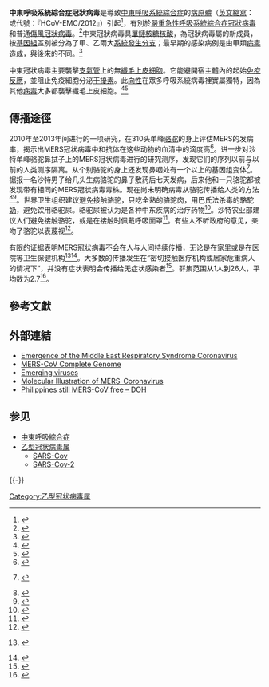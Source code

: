{{noteTA
|G1=地名
|T=zh-cn:中东呼吸综合征冠状病毒; zh-hk:中東呼吸綜合症冠狀病毒; zh-tw:中東呼吸症候群冠狀病毒;
|1=zh-cn:中东呼吸综合征; zh-hk:中東呼吸綜合症; zh-tw:中東呼吸症候群;
|2=zh-cn:中东呼吸系统综合征; zh-hk:中東呼吸系統綜合症; zh-tw:中東呼吸系統症候群;
|3=zh-cn:综合征; zh-hk:綜合症; zh-tw:症候群;
|4=zh-cn:空调;zh-tw:冷氣機;zh-hk:冷氣機;
}}
{{about|一種病毒|病毒導致的傳染病|中東呼吸綜合症|该病毒所引发的疫情|中東呼吸綜合症疫情}}
{{Virusbox
| image = MERS-CoV electron micrograph1.jpg
| image caption = 中東冠狀病毒負染電子顯微映像。病毒表面有刺狀突起物，此乃這一類病毒的典型特徵。
| parent = Betacoronavirus
| species = Middle East respiratory<br>syndrome-related coronavirus
}}
'''中東呼吸系統綜合症冠狀病毒'''是導致[[中東呼吸系統綜合症|中東呼吸系統綜合症]]的[[病原體|病原體]]（[[英文|英文]][[縮寫|縮寫]]：{{lang|en|MERS-CoV}} 或代號：{{lang|en|EMC/2012}}『HCoV-EMC/2012』）引起<ref name=deGroot>{{cite journal|author=De Groot RJ |title=Middle East Respiratory Syndrome Coronavirus (MERS-CoV): Announcement of the Coronavirus Study Group |journal=Journal of Virology |date=2013-05-15 | doi=10.1128/JVI.01244-13 |pmid=23678167 |pmc=3700179 |volume=87 |issue=14 |pages=7790–2|author-separator= |author2=and others |displayauthors=1 }}</ref>，有別於[[嚴重急性呼吸系統綜合症冠狀病毒|嚴重急性呼吸系統綜合症冠狀病毒]]和普通[[傷風|傷風]][[冠狀病毒|冠狀病毒]]。<ref name="rapid">{{cite web|url=http://www.ecdc.europa.eu/en/publications/Publications/novel-coronavirus-rapid-risk-assessment-update.pdf|title=ECDC Rapid Risk Assessment - Severe respiratory disease associated with a novel coronavirus|date=2013-02-19|accessdate=08-06-2015|archive-url=https://web.archive.org/web/20130531193423/http://www.ecdc.europa.eu/en/publications/publications/novel-coronavirus-rapid-risk-assessment-update.pdf|archive-date=2013-05-31|dead-url=yes}}</ref>中東冠狀病毒具[[核糖核酸病毒|單鏈核糖核酸]]，為{{lang|la|β}}冠狀病毒屬的新成員，按[[基因組|基因組]]區別被分為了甲、乙兩大[[系統發生學|系統發生]][[支序分類學|分支]]；最早期的感染病例是由甲類[[病毒|病毒]]造成，與後來的不同。<ref>{{cite web|url=http://wwwnc.cdc.gov/eid/article/20/6/14-0299_article.htm|title=MERS Coronaviruses in Dromedary Camels, Egypt|date=06-2014|accessdate=08-06-2015|archive-date=2014-03-08|archive-url=https://web.archive.org/web/20140308030541/http://wwwnc.cdc.gov/eid/article/20/6/14-0299_article.htm|dead-url=no}}</ref>

中東冠狀病毒主要襲擊[[支氣管|支氣管]]上的無[[纖毛|纖毛]][[上皮細胞|上皮細胞]]。它能避開宿主體內的起始[[免疫反應|免疫反應]]，並阻止免疫細胞分泌[[干擾素|干擾素]]。此[[向性|向性]]在眾多呼吸系統病毒裡實屬獨特，因為其他[[病毒|病毒]]大多都襲擊纖毛上皮細胞。<ref name="Kindler-2013">{{Cite journal|last1=Kindler|first1=E.|last2=Jónsdóttir|first2=H. R.|last3=Muth|first3=D.|last4=Hamming|first4=O. J.|last5=Hartmann|first5=R.|last6=Rodriguez|first6=R.|last7=Geffers|first7=R.|last8=Fouchier|first8=R. A.|last9=Drosten|first9=C.|title=Efficient Replication of the Novel Human Betacoronavirus EMC on Primary Human Epithelium Highlights Its Zoonotic Potential|journal=MBio|volume=4|issue=1|pages=e00611–12|year=2013|doi= 10.1128/mBio.00611-12|pmid=23422412|pmc=3573664}}</ref><ref name="Raj-2013">{{Cite journal|last1=Raj|first1=V. S.|last2=Mou|first2=H.|last3=Smits|first3=S. L.|last4=Dekkers|first4=D. H.|last5=Müller|first5=M. A.|last6=Dijkman|first6=R.|last7=Muth|first7=D.|last8=Demmers|first8=J. A.|last9=Zaki|first9 = A.|title=Dipeptidyl peptidase 4 is a functional receptor for the emerging human coronavirus-EMC|journal=Nature|volume=495|issue=7440|pages=251–4|date=03-2013|doi=10.1038/nature12005|pmid=23486063}}</ref>

==傳播途徑==
 
2010年至2013年间进行的一项研究，在310头单峰[[骆驼|骆驼]]的身上评估MERS的发病率，揭示出MERS冠状病毒中和抗体在这些动物的血清中的滴度高<ref name=Hemida12dec2013>{{cite journal | last=Hemida | first=MG | display-authors=etal | title=Middle East Respiratory Syndrome (MERS) coronavirus seroprevalence in domestic livestock in Saudi Arabia | journal=Eurosurveillance | date=2013-12-12 | volume=18 | issue=50 | url=http://www.eurosurveillance.org/ViewArticle.aspx?ArticleId=20659 | access-date=2015-06-09 | archive-date=2015-04-24 | archive-url=https://web.archive.org/web/20150424082250/http://www.eurosurveillance.org/ViewArticle.aspx?ArticleId=20659 | dead-url=yes }}{{open access}}</ref>。进一步对沙特单峰骆驼鼻拭子上的MERS冠状病毒进行的研究测序，发现它们的序列以前与以前的人类测序隔离。从个别骆驼的身上还发现鼻咽处有一个以上的基因组变体<ref name=Briese29apr2014>{{cite journal | url = http://mbio.asm.org/content/5/3/e01146-14 | title = Middle East Respiratory Syndrome Coronavirus Quasispecies That Include Homologues of Human Isolates Revealed through Whole-Genome Analysis and Virus Cultured from Dromedary Camels in Saudi Arabia | last = Briese | first = T. | display-authors = etal | date = 2014-04-29 | journal = mBio | accessdate = 2014-05-20 | doi = 10.1128/mBio.01146-14 | archive-date = 2014-05-02 | archive-url = https://web.archive.org/web/20140502000703/http://mbio.asm.org/content/5/3/e01146-14 | dead-url = yes }} {{open access}}</ref>。据报一名沙特男子给几头生病骆驼的鼻子敷药后七天发病，后来他和一只骆驼都被发现带有相同的MERS冠状病毒毒株。现在尚未明确病毒从骆驼传播给人类的方法<ref name=BBC5jun2014>{{cite news | url=http://www.bbc.co.uk/news/health-27695140 | title=Camel infection 'led to Mers death' | first=James | last=Gallagher | work=[[BBC_News|BBC News]] | date=2014-06-05 | accessdate=2014-06-05 | archive-date=2014-06-05 | archive-url=https://web.archive.org/web/20140605203622/http://www.bbc.co.uk/news/health-27695140 | dead-url=no }}</ref><ref name=Azhar4jun2014>{{cite journal | url = http://www.nejm.org/doi/full/10.1056/NEJMoa1401505 | title = Evidence for Camel-to-Human Transmission of MERS Coronavirus | last = Azhar | first = E. I. | display-authors = etal | date = 2014-06-04 | journal = The New England Journal of Medicine | accessdate = 2014-06-06 | doi = 10.1056/NEJMoa1401505 | archive-date = 2014-06-06 | archive-url = https://web.archive.org/web/20140606040532/http://www.nejm.org/doi/full/10.1056/NEJMoa1401505 | dead-url = no }}</ref>。世界卫生组织建议避免接触骆驼，只吃全熟的骆驼肉，用巴氏法杀毒的[[駱駝奶|駱駝奶]]，避免饮用骆驼尿。骆驼尿被认为是各种中东疾病的治疗药物<ref name=CTV10may2014>{{cite news | url=http://www.ctvnews.ca/health/who-warns-about-camel-products-contact-over-rising-mers-concerns-1.1815947 | title=WHO warns about camel products, contact over rising MERS concerns | CTV News | work=CTV News | date=2014-05-10 | accessdate=2014-05-22 | archive-date=2014-05-22 | archive-url=https://web.archive.org/web/20140522154438/http://www.ctvnews.ca/health/who-warns-about-camel-products-contact-over-rising-mers-concerns-1.1815947 | dead-url=no }}</ref>。沙特农业部建议人们避免接触骆驼，或是在接触时佩戴呼吸面罩<ref name=BBC11may2014>{{cite news | url=http://www.bbc.co.uk/news/world-middle-east-27362513 | title=Mers virus: Saudis warned to wear masks near camels | work=[[BBC_News|BBC News]] | date=2014-05-11 | accessdate=2014-05-22 | archive-date=2014-05-19 | archive-url=https://web.archive.org/web/20140519153446/http://www.bbc.co.uk/news/world-middle-east-27362513 | dead-url=no }}</ref>。有些人不听政府的意见，亲吻了骆驼以表蔑视<ref name=BBC13may2014>{{cite news | url=http://www.bbc.com/news/blogs-news-from-elsewhere-27393045 | title=Saudi Arabia: Farmers flout Mers warning by kissing camels | work=[[BBC_News|BBC News]] | date=2014-05-13 | accessdate=2014-05-22 | archive-date=2014-05-21 | archive-url=https://web.archive.org/web/20140521102936/http://www.bbc.com/news/blogs-news-from-elsewhere-27393045 | dead-url=no }}</ref>。
 
有限的证据表明MERS冠状病毒不会在人与人间持续传播，无论是在家里或是在医院等卫生保健机构<ref name=HPA14mar2013>{{cite journal | url = http://www.eurosurveillance.org/ViewArticle.aspx?ArticleId=20427 | title = State of Knowledge and Data Gaps of Middle East Respiratory Syndrome Coronavirus (MERS-CoV) in Humans | author = The Health Protection Agency (HPA) UK Novel Coronavirus Investigation team | date = 2013-03-14 | journal = Eurosurveillance | accessdate = 2014-05-21 | doi = 10.1371/currents.outbreaks.0bf719e352e7478f8ad85fa30127ddb8 | archive-date = 2014-05-21 | archive-url = https://web.archive.org/web/20140521035256/http://www.eurosurveillance.org/ViewArticle.aspx?ArticleId=20427 | dead-url = no }} {{open access}}</ref><ref name=Assiri8jan2013>{{cite journal | url = http://www.nejm.org/doi/full/10.1056/NEJMoa1306742 | title = Hospital Outbreak of Middle East Respiratory Syndrome Coronavirus | last = Assiri | first = A. | display-authors = etal | date = 2013-01-08 | journal = The New England Journal of Medicine | accessdate = 2014-05-20 | doi = 10.1056/NEJMoa1306742 | archive-date = 2014-06-10 | archive-url = https://web.archive.org/web/20140610014009/http://www.nejm.org/doi/full/10.1056/NEJMoa1306742 | dead-url = no }}</ref>。大多数的传播发生在“密切接触医疗机构或居家危重病人的情况下”，并没有症状表明会传播给无症状感染者<ref name=WHO8aug2013>{{cite web | url = http://www.who.int/csr/disease/coronavirus_infections/MERS_home_care.pdf?ua=1 | title = Rapid advice note on home care for patients with Mi ddle East respiratory syndrome coronavirus (MERS-CoV) infecti on presenting with mild symptoms and management of contacts | date = 2013-08-08 | accessdate = 2014-05-21 | publisher = [[WHO|WHO]] | archive-date = 2014-05-14 | archive-url = https://web.archive.org/web/20140514203220/http://who.int/csr/disease/coronavirus_infections/MERS_home_care.pdf?ua=1 | dead-url = no }}</ref>。群集范围从1人到26人，平均数为2.7<ref name=Cauchemez13nov2013>{{cite journal | url = http://www.sciencedirect.com/science/article/pii/S1473309913703049 | title = Middle East respiratory syndrome coronavirus: quantification of the extent of the epidemic, surveillance biases, and transmissibility | last = Cauchemez | first = S. | display-authors = etal | date = January 2014 | journal = The Lancet Infectious Diseases | accessdate = 2014-05-21 | doi = 10.1016/S1473-3099(13)70304-9 | archive-date = 2015-09-24 | archive-url = https://web.archive.org/web/20150924190409/http://www.sciencedirect.com/science/article/pii/S1473309913703049 | dead-url = no }}</ref>。

==參考文獻==
{{reflist|30em}}

== 外部連結 ==
{{Commons category|MERS}}
* [http://www.ploscollections.org/article/info%3Adoi%2F10.1371%2Fjournal.ppat.1003595;jsessionid=3844B8232B8125019DCE360075BBBD1A Emergence of the Middle East Respiratory Syndrome Coronavirus]{{Wayback|url=http://www.ploscollections.org/article/info%3Adoi%2F10.1371%2Fjournal.ppat.1003595;jsessionid=3844B8232B8125019DCE360075BBBD1A |date=20141009232855 }}
* [http://www.ncbi.nlm.nih.gov/nuccore/KC164505.2 MERS-CoV Complete Genome]{{Wayback|url=http://www.ncbi.nlm.nih.gov/nuccore/KC164505.2 |date=20150402104957 }}
* [https://web.archive.org/web/20070224232126/http://www.microbiologybytes.com/virology/emerging.html Emerging viruses]
* [http://www.symmation.com/portfolio/media/middle-east-respiratory-syndrome-mers-coronavirus/96 Molecular Illustration of MERS-Coronavirus]{{Wayback|url=http://www.symmation.com/portfolio/media/middle-east-respiratory-syndrome-mers-coronavirus/96 |date=20150402102251 }}
* [http://www.sunstar.com.ph/manila/local-news/2014/04/29/philippines-still-mers-cov-free-doh-340389 Philippines still MERS-CoV free – DOH]{{Wayback|url=http://www.sunstar.com.ph/manila/local-news/2014/04/29/philippines-still-mers-cov-free-doh-340389 |date=20140628213919 }}

== 参见 ==
{{Portal|病毒}}
* [[中東呼吸綜合症|中東呼吸綜合症]]
* [[乙型冠状病毒属|乙型冠状病毒属]]
** [[SARS-Cov|SARS-Cov]]
** [[SARS-Cov-2|SARS-Cov-2]]

{{-}}
{{Coronavirus}}
{{SARSr-CoV}}
{{Viral systemic diseases}}
{{Zoonotic viral diseases}}
{{Taxonbar |from = Q4902157 }}

[[Category:乙型冠状病毒属|Category:乙型冠状病毒属]]